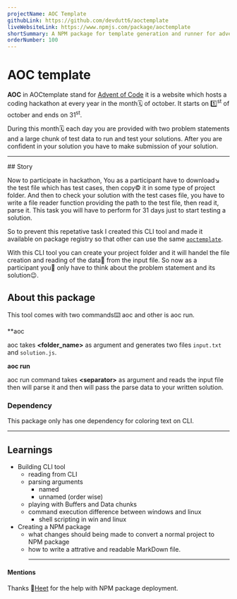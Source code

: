 ```yaml
---
projectName: AOC Template
githubLink: https://github.com/devdutt6/aoctemplate
liveWebsiteLink: https://www.npmjs.com/package/aoctemplate
shortSummary: A NPM package for template generation and runner for advent of code hackathon. So that you can focus on writting solution.
orderNumber: 100
---
```



# <HoverUnder color="border-yellow-400">AOC template</HoverUnder>

<LinkProject
  github={frontmatter.githubLink}
  website={frontmatter.liveWebsiteLink}
/>

**AOC** in AOCtemplate stand for [Advent of Code](https://adventofcode.com/) it is a website which hosts a coding hackathon at every year in the month🗓️ of october. It starts on 1️⃣<sup>st</sup> of october and ends on 31<sup>st</sup>.

During this month🗓️ each day you are provided with two problem statements and a large chunk of test data to run and test your solutions. After you are confident in your solution you have to make submission of your solution.

<hr />
## <HoverUnder color='border-yellow-400'>Story</HoverUnder>

Now to participate in hackathon, You as a participant have to download↘️ the test file which has test cases, then copy©️ it in some type of project folder. And then to check your solution with the test cases file, you have to write a file reader function providing the path to the test file, then read it, parse it. This task you will have to perform for 31 days just to start testing a solution.

So to prevent this repetative task I created this CLI tool and made it available on package registry so that other can use the same [`aoctemplate`](https://www.npmjs.com/package/aoctemplate).

With this CLI tool you can create your project folder and it will handel the file creation and reading of the data📰 from the input file. So now as a participant you🫵 only have to think about the problem statement and its solution😉.

## <HoverUnder color="border-yellow-400">About this package</HoverUnder>

This tool comes with two commands⌨️ <TagLook>aoc</TagLook> and other is <TagLook>aoc run</TagLook>.

\*\*aoc

<TagLook>aoc</TagLook> takes **\<folder_name\>** as argument and generates two files `input.txt` and `solution.js`.

**aoc run**

<TagLook>aoc run</TagLook> command takes **\<separator\>** as argument and reads the input file then will parse it and then will pass the parse data to your written solution.

### <HoverUnder color="border-yellow-400">Dependency</HoverUnder>

This package only has one dependency for coloring text on CLI.

<hr />

## <HoverUnder color="border-yellow-400">Learnings</HoverUnder>

- Building CLI tool
  - reading from CLI
  - parsing arguments
    - named
    - unnamed (order wise)
  - playing with Buffers and Data chunks
  - command execution difference between windows and linux
    - shell scripting in win and linux
- Creating a NPM package
  - what changes should being made to convert a normal project to NPM package
  - how to write a attrative and readable MarkDown file.
    <hr />

#### Mentions

Thanks 📧[Heet](https://github.com/vakhariaheet) for the help with NPM package deployment.
